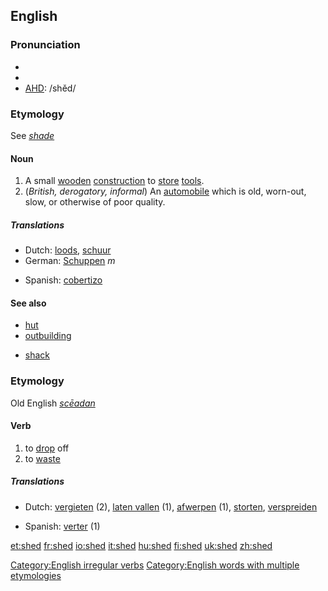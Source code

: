 ==English==

===Pronunciation===
*{{SAMPA|/SEd/}}
*{{IPA|/'ʃεd/}}
*[[w:AHD|AHD]]:	/shěd/

===Etymology===
See ''[[shade]]''
====Noun====
{{en-noun}}

#A small [[wooden]] [[construction]] to [[store]] [[tool]]s.
#(''British, derogatory, informal'') An [[automobile]] which is old, worn-out, slow, or otherwise of poor quality.

=====Translations=====
{{top}}
*Dutch: [[loods]], [[schuur]]
*German: [[Schuppen]] ''m''
{{mid}}
*Spanish: [[cobertizo]] {{m}}
{{bottom}}

====See also====
{{top}}
*[[hut]]
*[[outbuilding]]
{{mid}}
*[[shack]]
{{bottom}}

===Etymology===
Old English ''[[scēadan]]''
====Verb====
[[Category:English irregular verbs]]
{{en-verb|sheds|shedding|shed}}

# to [[drop]] off
# to [[waste]]

=====Translations=====
{{rfc-trans}}
{{top}}
*Dutch: [[vergieten]] (2), [[laten vallen]] (1), [[afwerpen]] (1), [[storten]], [[verspreiden]]
{{mid}}
*Spanish: [[verter]] (1)
{{bottom}}

[[Category:English words with multiple etymologies]]

[[et:shed]]
[[fr:shed]]
[[io:shed]]
[[it:shed]]
[[hu:shed]]
[[fi:shed]]
[[uk:shed]]
[[zh:shed]]
